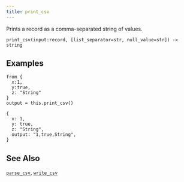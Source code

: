 ```yaml
---
title: print_csv
---
```


Prints a record as a comma-separated string of values.

```tql
print_csv(input:record, [list_separator=str, null_value=str]) -> string
```


<Docs operator="print_csv" separator_text="comma" list_sep=";" null_value=""/>

## Examples

```tql
from {
  x:1,
  y:true,
  z: "String"
}
output = this.print_csv()
```

```tql
{
  x: 1,
  y: true,
  z: "String",
  output: "1,true,String",
}
```

## See Also

[`parse_csv`](./parse_csv),
[`write_csv`](../operators/write_csv)
